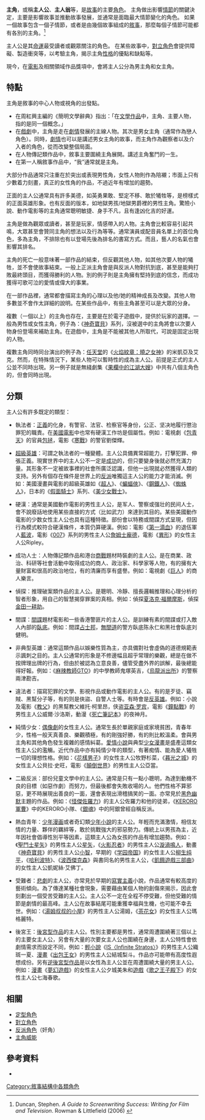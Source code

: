 {{no footnotes|time=2015-05-12T14:10:17+00:00}}
{{refimprove|time=2015-05-12T14:10:17+00:00}}
{{noteTA
|G1=KamenRider
|G2=美国漫画
|G3=DN
}}
'''主角'''，或稱'''主人公'''、'''主人翁'''等，是[[故事|故事]]的主要[[角色|角色]]。 主角做出影響[[情節|情節]]的關鍵決定，主要是影響故事並推動故事發展，並通常是面臨最大情節變化的角色。 如果一個故事包含一個子情節，或者是由幾個故事組成的[[敘事|敘事]]，那麼每個子情節可能都有各別的主角。<ref>Duncan, Stephen. ''A Guide to Screenwriting Success: Writing for Film and Television''. Rowman & Littlefield (2006) {{ISBN|9780742553019}}</ref>

主人公是其[[命運|命運]]最受讀者或觀眾關注的角色。 在某些故事中，[[對立角色|對立角色]]會提供障礙、製造衝突等，以考驗主角，揭示主角[[性格|性格]]的優點和缺點等。

現今，在[[電影|電影]]及相關領域作品獎項中，會將主人公分為男主角和女主角。

== 特點 ==
主角是敘事的中心人物或視角的出發點。
* 在周紅興主編的《簡明文學辭典》指出：「在[[文學作品|文學作品]]中，主角、主要人物，指的是同一個概念。」
* 在[[戲劇|戲劇]]中，主角是走在[[劇情|劇情]]發展的主線人物。其次是男女主角（通常作為戀人角色）。同時，[[劇情|劇情]]也可以是講述男女主角的故事，而主角作為觀察者以及介入者的角色，從而改變整個局面。
* 在人物傳記類作品中，敘事主要圍繞主角展開。講述主角奮鬥的一生。
* 在第一人稱敘事作品中，“我”通常就是主角。

大部分作品通常只注重在於突出或表現男性角，女性人物則作為陪襯；市面上只有少數着力刻畫，真正的女性角的作品，不過近年有增加的趨勢。

正面的主人公通常具有許多美德，如英勇果敢、堅定不移、敢於犧牲等，是榜樣式的正面英雄形象。也有反面的版本，如地獄男孩/地獄男爵裡的男性主角。驚險小說、動作電影等的主角通常聰明敏捷、身手不凡，且有逢凶化吉的好運。

主角是做為觀眾或讀者，甚至是玩家，情感帶入的人物。主角會比較容易引起共鳴，大眾甚至會贊同主角的想法以及行為等等。通常演員或配音員名單上的首位角色，多為主角，不排除也有以登場先後為排名的書寫方式。而且，藝人的名氣也會影響其排名。

主角的死亡一般意味著一部作品的結束，但反觀其他人物，如其他次要人物的犧牲，並不會使故事結束。一般上正派主角會是與反派人物對抗到底，甚至是能夠打敗最終頭目，而獲得勝利的人物。別的例子則是主角擁有堅持到底的信念，而成功獲得可歌可泣的愛情或偉大的事業。

在一部作品裡，通常都會描寫主角的心理以及他/她的精神成長及改變。其他人物多數並不會作太詳細的說明。在某些作品中，有些主角甚至可以是大眾的分身。

複數（一個以上）的主角也存在，主要是在於電子遊戲中，提供於玩家的選擇。一般為男性或女性主角，例子為：《[[宝可梦系列|神奇寶貝]]》系列，沒被選中的主角將會以次要人物身份登場來補助主角。在遊戲中，主角是不能被其他人所取代，可說是固定出現的人物。

複數主角同時同台演出的例子為：[[任天堂|任天堂]]的《[[火焰紋章：曉之女神|火焰紋章：曉之女神]]》的米凱亞及艾克。然而，在特殊情況下，某些人物可以暫時性的成為主人公。前提是正式的主人公並不同時出現。另一例子就是無綫劇集《[[果欄中的江湖大嫂|果欄中的江湖大嫂]]》中共有八個主角色的，但會同時出現。

== 分類 ==
主人公有許多既定的類型：

* 執法者：[[正義|正義]]的化身，有警官、法官、检察官等身份，公正、坚决地履行懲治罪犯的職責。在[[美國電影|美國電影]]中也常有硬漢工作坊是個屬性。例如：電視劇《[[包青天_(1993年电视剧)|包青天]]》的官員[[包拯|包拯]]，電影《[[寒戰|寒戰]]》的警官劉傑輝。

* [[超級英雄|超級英雄]]：可謂之執法者的一種變體。主人公具備異常超能力，打擊犯罪、伸張正義。現實世界中的主人公不一定是[[成功|成功]]的，但只要變身後就必然充滿力量。其形象不一定被故事裡的社會所廣泛認識，但他一出現就必然獲得人類的支持。另外有個存在條件是世界上的[[反派|反派]]唯獨這主人公的能力才能消滅。例如：美國漫畫與電影的超級英雄如《[[超人|超人]]》、《[[蝙蝠俠|蝙蝠俠]]》、《[[鋼鐵人|鋼鐵人]]》、《[[蜘蛛人|蜘蛛人]]》，日本的《[[假面騎士|假面騎士]]》系列、《[[美少女戰士|美少女戰士]]》。

* 硬漢：通常是美國動作電影的男性主人公，是军人、警察或强壮的民间人士，會不說廢話地使用某些直接的方式（比如武力）來達到其目的。某些美國動作電影的少数女性主人公也具有這種特徵。部份會以特務或間諜方式呈現，但因行為模式較符合硬漢條件，本質仍算硬漢。例如：電影《[[第一滴血|第一滴血]]》的退伍軍人[[藍波|藍波]]，電影《[[詹姆士龐德|007]]》系列的男性主人公[[詹姆士龐德|詹姆士龐德]]，電影《[[異形_(電影)|異形]]》的女性主人公Ripley。

* 成功人士：人物傳記類作品和港台[[商戰|商戰]]題材時裝劇的主人公。是在商業、政治、科研等社會活動中取得成功的商人、政治家、科學家等人物，有的擁有大量財富和很高的政治地位，有的清廉而享有盛譽。例如：電視劇《[[巨人_(電視劇)|巨人]]》的商人樂言。

* 偵探：推理破案類作品的主人公。是聰明、冷靜、擅長邏輯推理和心理分析的智者形象，用自己的智慧揭穿罪案的真相。例如：偵探[[夏洛克·福爾摩斯|夏洛克·福爾摩斯]]，偵探[[金田一耕助|金田一耕助]]。

* 間諜：[[間諜|間諜]]題材電影和一些香港警匪片的主人公。是訓練有素的間諜或打入敵人內部的[[臥底|臥底]]。例如：間諜[[占士邦|占士邦]]，[[無間道|無間道]]的警方臥底陈永仁和黑社會臥底刘健明。

* 非典型英雄：通常這類作品以娛樂性質為主，亦具備對社會虛偽的道德規範表示諷刺之目的。主人公通常的形象是不修邊幅且超乎常理的樂觀，總是在做不按牌理出牌的行為，但由於被認為立意良善，儘管受盡外界的誤解，最後總能得好報。例如：《[[麻辣教師GTO|麻辣教師GTO]]》的中學教師鬼塚英吉，《[[烏龍派出所|烏龍派出所]]》的警察兩津勘吉。

* 違法者：描寫犯罪的文學、影視作品或動作電影的主人公。有的是歹徒、竊賊、黑幫分子等，有的则是俠盜、自警人士等。有時會是[[反英雄|反英雄]]。例如：小說及電影《[[教父_(電影)|教父]]》的黑幫教父維托·柯里昂，侠盗[[亚森·罗宾|亚森·罗宾]]，電影《[[鐘點戰|鐘點戰]]》的男性主人公威爾‧沙洛斯，動漫《[[死亡筆記本|死亡筆記本]]》的夜神月。

* 純情少女：[[偶像劇|偶像劇]]的女性主人公。通常生長於單親家庭或家境貧困，青春年少，性格一般天真善良、樂觀積極，有的剛強好勝，有的則比較溫柔。會與男主角和其他角色發生複雜的感情糾葛。[[愛情小說|愛情小說]]與典型[[少女漫畫|少女漫畫]]是盛產這類女性主人公的濫觴。近代作品中亦有純情少年的類型，有著痴情、能為愛人犧牲一切的理想性格。例如：《[[花樣男子|花樣男子]]》的女性主人公牧野杉菜，《[[暮光之城系列|暮光之城]]》的女性主人公貝拉‧史旺，電影《[[顛倒世界|顛倒世界]]》的男性主人公亞當。

* 二級反派：部份兒童文學中的主人公。通常是只有一點小聰明，為達到動機不良的目標（如惡作劇）而努力，但最後都會失敗收場的人。他們性格不算邪惡，更不時展現出善良的一面，還會表現出滑稽搞笑的一面。亦常見於[[黑色幽默|黑色幽默]]主題的作品。例如：《[[怪傑佐羅力|怪傑佐羅力]]》的主人公佐羅力和他的徒弟，《[[KERORO軍曹|KERORO軍曹]]》中的KERORO小隊、《[[銀魂|銀魂]]》中的阿銀曾經自稱反派。

* 熱血青年：[[少年漫画|少年漫画]]或者奇幻類[[年輕成人小說|少年小說]]的主人公。年輕而充滿激情，相信友情的力量、夥伴的羈絆等，敢於挑戰強大的邪惡勢力。傳統上以男孩為主，近年因社會倡導性別平等因素，這類主人公為女孩的作品有增加趨勢。例如：《[[聖鬥士星矢|聖鬥士星矢]]》的男性主人公[[天馬座_星矢|星矢]]，《[[火影忍者|火影忍者]]》的男性主人公[[漩渦鳴人|漩渦鳴人]]，動畫《[[神奇寶貝_(動畫)|神奇寶貝]]》的男性主人公[[小智|小智]]，早期的《[[学园帝国|学园帝国]]》的女性主人公[[柳生纯平|柳生纯平]]，《[[哈利波特|哈利波特]]》、《[[波西傑克森|波西傑克森]]》與書同名的男性主人公，《[[飢餓遊戲三部曲|飢餓遊戲三部曲]]》的女性主人公凱妮絲‧艾佛丁。

* 受難者：[[悲劇|悲劇]]的主人公，亦常見於早期的[[現實主義|寫實主義]]小說，作品通常有較高度的藝術傾向。為了傳達某種社會現象，需要藉由某個人物的創傷來揭示，因此會刻劃出一個受苦受難的主人公。主人公不一定在全程不停受難，但他受難的情節是劇情的最高峰。主人公在故事結尾可能重獲幸福與生機，也可能不幸去世。例如：《[[湯姆叔叔的小屋|湯姆叔叔的小屋]]》的男性主人公湯姆，《[[茶花女|茶花女]]》的女性主人公瑪格麗特。

* 後宮王：[[後宮型作品|後宮型作品]]的主人公。性別主要都是男性，通常周遭圍繞著三個以上的主要女主人公，另會有大量的次要女主人公也圍繞在身邊，主人公特性會依劇情需求而設定不同，例如：[[輕小說|輕小說]]《[[IS〈Infinite_Stratos〉|IS〈Infinite Stratos〉]]》的男性主人公織斑一夏、[[漫畫|漫畫]]《[[出包王女|出包王女]]》的男性主人公結城梨斗。作品亦可能帶有高度性遐想成份。另有[[後宮型作品|逆後宮型作品]]是以女性為主人公並在周遭圍繞大量的男主人公。例如：[[漫畫|漫畫]]《[[夢幻遊戲|夢幻遊戲]]》的女性主人公夕城美朱和[[遊戲|遊戲]]《[[歌之王子殿下|歌之王子殿下]]》的女性主人公七海春歌。

== 相關 ==
* [[定型角色|定型角色]]
* [[對立角色|對立角色]]
* [[反派角色|反派角色]]（奸角）
* [[主角威能|主角威能]]

== 參考資料 ==
{{Reflist}}
* {{cite book |editor=周紅興|title=《簡明文學辭典》|pages=9|publisher=作家出版社|year=1988|isbn=7-5063-0170-9}}

{{Narrative}}

{{Authority control}}
[[Category:敘事結構中各類角色|Category:敘事結構中各類角色]]